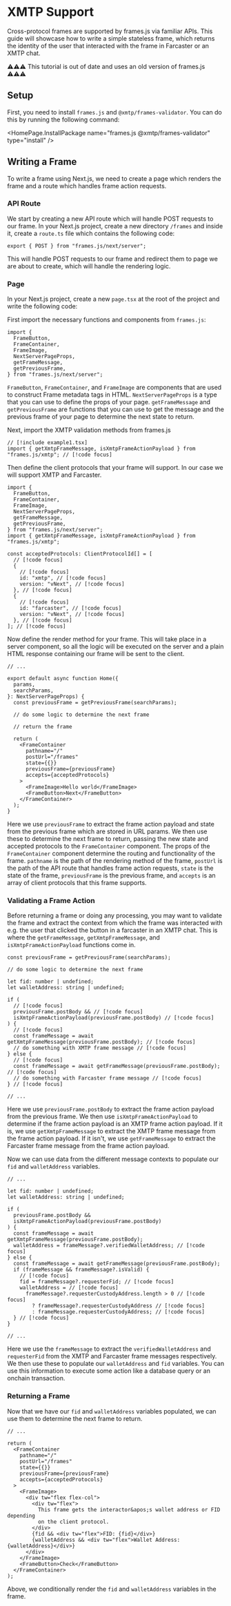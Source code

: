 
# XMTP Support

Cross-protocol frames are supported by frames.js via familiar APIs. This guide will showcase how to write a simple stateless frame, which returns the identity of the user that interacted with the frame in Farcaster or an XMTP chat.

⚠️⚠️⚠️ This tutorial is out of date and uses an old version of frames.js ⚠️⚠️⚠️

## Setup

First, you need to install `frames.js` and `@xmtp/frames-validator`. You can do this by running the following command:

<HomePage.InstallPackage
  name="frames.js @xmtp/frames-validator"
  type="install"
/>

## Writing a Frame

To write a frame using Next.js, we need to create a page which renders the frame and a route which handles frame action requests.

### API Route

We start by creating a new API route which will handle POST requests to our frame. In your Next.js project, create a new directory `/frames` and inside it, create a `route.ts` file which contains the following code:

```tsx filename="example0.ts"
export { POST } from "frames.js/next/server";
```

This will handle POST requests to our frame and redirect them to page we are about to create, which will handle the rendering logic.

### Page

In your Next.js project, create a new `page.tsx` at the root of the project and write the following code:

First import the necessary functions and components from `frames.js`:

```tsx filename="example1.tsx"
import {
  FrameButton,
  FrameContainer,
  FrameImage,
  NextServerPageProps,
  getFrameMessage,
  getPreviousFrame,
} from "frames.js/next/server";
```

`FrameButton`, `FrameContainer`, and `FrameImage` are components that are used to construct Frame metadata tags in HTML. `NextServerPageProps` is a type that you can use to define the props of your page. `getFrameMessage` and `getPreviousFrame` are functions that you can use to get the message and the previous frame of your page to determine the next state to return.

Next, import the XMTP validation methods from frames.js

```tsx filename="example2.tsx"
// [!include example1.tsx]
import { getXmtpFrameMessage, isXmtpFrameActionPayload } from "frames.js/xmtp"; // [!code focus]
```

Then define the client protocols that your frame will support. In our case we will support XMTP and Farcaster.

```tsx filename="example3.tsx"
import {
  FrameButton,
  FrameContainer,
  FrameImage,
  NextServerPageProps,
  getFrameMessage,
  getPreviousFrame,
} from "frames.js/next/server";
import { getXmtpFrameMessage, isXmtpFrameActionPayload } from "frames.js/xmtp";

const acceptedProtocols: ClientProtocolId[] = [
  // [!code focus]
  {
    // [!code focus]
    id: "xmtp", // [!code focus]
    version: "vNext", // [!code focus]
  }, // [!code focus]
  {
    // [!code focus]
    id: "farcaster", // [!code focus]
    version: "vNext", // [!code focus]
  }, // [!code focus]
]; // [!code focus]
```

Now define the render method for your frame. This will take place in a server component, so all the logic will be executed on the server and a plain HTML response containing our frame will be sent to the client.

```tsx filename="example4.tsx"
// ...

export default async function Home({
  params,
  searchParams,
}: NextServerPageProps) {
  const previousFrame = getPreviousFrame(searchParams);

  // do some logic to determine the next frame

  // return the frame

  return (
    <FrameContainer
      pathname="/"
      postUrl="/frames"
      state={{}}
      previousFrame={previousFrame}
      accepts={acceptedProtocols}
    >
      <FrameImage>Hello world</FrameImage>
      <FrameButton>Next</FrameButton>
    </FrameContainer>
  );
}
```

Here we use `previousFrame` to extract the frame action payload and state from the previous frame which are stored in URL params. We then use these to determine the next frame to return, passing the new state and accepted protocols to the `FrameContainer` component. The props of the `FrameContainer` component determine the routing and functionality of the frame. `pathname` is the path of the rendering method of the frame, `postUrl` is the path of the API route that handles frame action requests, `state` is the state of the frame, `previousFrame` is the previous frame, and `accepts` is an array of client protocols that this frame supports.

### Validating a Frame Action

Before returning a frame or doing any processing, you may want to validate the frame and extract the context from which the frame was interacted with e.g. the user that clicked the button in a farcaster in an XMTP chat. This is where the `getFrameMessage`, `getXmtpFrameMessage`, and `isXmtpFrameActionPayload` functions come in.

```tsx filename="example5.tsx"
const previousFrame = getPreviousFrame(searchParams);

// do some logic to determine the next frame

let fid: number | undefined;
let walletAddress: string | undefined;

if (
  // [!code focus]
  previousFrame.postBody && // [!code focus]
  isXmtpFrameActionPayload(previousFrame.postBody) // [!code focus]
) {
  // [!code focus]
  const frameMessage = await getXmtpFrameMessage(previousFrame.postBody); // [!code focus]
  // do something with XMTP frame message // [!code focus]
} else {
  // [!code focus]
  const frameMessage = await getFrameMessage(previousFrame.postBody); // [!code focus]
  // do something with Farcaster frame message // [!code focus]
} // [!code focus]

// ...
```

Here we use `previousFrame.postBody` to extract the frame action payload from the previous frame. We then use `isXmtpFrameActionPayload` to determine if the frame action payload is an XMTP frame action payload. If it is, we use `getXmtpFrameMessage` to extract the XMTP frame message from the frame action payload. If it isn't, we use `getFrameMessage` to extract the Farcaster frame message from the frame action payload.

Now we can use data from the different message contexts to populate our `fid` and `walletAddress` variables.

```tsx filename="example6.tsx"
// ...

let fid: number | undefined;
let walletAddress: string | undefined;

if (
  previousFrame.postBody &&
  isXmtpFrameActionPayload(previousFrame.postBody)
) {
  const frameMessage = await getXmtpFrameMessage(previousFrame.postBody);
  walletAddress = frameMessage?.verifiedWalletAddress; // [!code focus]
} else {
  const frameMessage = await getFrameMessage(previousFrame.postBody);
  if (frameMessage && frameMessage?.isValid) {
    // [!code focus]
    fid = frameMessage?.requesterFid; // [!code focus]
    walletAddress = // [!code focus]
      frameMessage?.requesterCustodyAddress.length > 0 // [!code focus]
        ? frameMessage?.requesterCustodyAddress // [!code focus]
        : frameMessage.requesterCustodyAddress; // [!code focus]
  } // [!code focus]
}

// ...
```

Here we use the `frameMessage` to extract the `verifiedWalletAddress` and `requesterFid` from the XMTP and Farcaster frame messages respectively. We then use these to populate our `walletAddress` and `fid` variables. You can use this information to execute some action like a database query or an onchain transaction.

### Returning a Frame

Now that we have our `fid` and `walletAddress` variables populated, we can use them to determine the next frame to return.

```tsx filename="example7.tsx"
// ...

return (
  <FrameContainer
    pathname="/"
    postUrl="/frames"
    state={{}}
    previousFrame={previousFrame}
    accepts={acceptedProtocols}
  >
    <FrameImage>
      <div tw="flex flex-col">
        <div tw="flex">
          This frame gets the interactor&apos;s wallet address or FID depending
          on the client protocol.
        </div>
        {fid && <div tw="flex">FID: {fid}</div>}
        {walletAddress && <div tw="flex">Wallet Address: {walletAddress}</div>}
      </div>
    </FrameImage>
    <FrameButton>Check</FrameButton>
  </FrameContainer>
);
```

Above, we conditionally render the `fid` and `walletAddress` variables in the frame.
